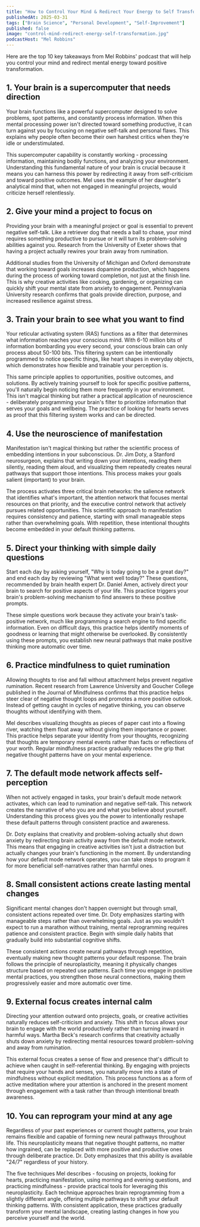 ```yaml
---
title: "How to Control Your Mind & Redirect Your Energy to Self Transformation"
publishedAt: 2025-03-31
tags: ["Brain Science", "Personal Development", "Self-Improvement"]
published: false
image: "control-mind-redirect-energy-self-transformation.jpg"
podcastHost: "Mel Robbins"
---
```



<PodcastSummaryPageLayout frontmatter={frontmatter}>

Here are the top 10 key takeaways from Mel Robbins' podcast that will help you control your mind and redirect mental energy toward positive transformation.

## 1. Your brain is a supercomputer that needs direction

Your brain functions like a powerful supercomputer designed to solve problems, spot patterns, and constantly process information. When this mental processing power isn't directed toward something productive, it can turn against you by focusing on negative self-talk and personal flaws. This explains why people often become their own harshest critics when they're idle or understimulated.

This supercomputer capability is constantly working - processing information, maintaining bodily functions, and analyzing your environment. Understanding this fundamental nature of your brain is crucial because it means you can harness this power by redirecting it away from self-criticism and toward positive outcomes. Mel uses the example of her daughter's analytical mind that, when not engaged in meaningful projects, would criticize herself relentlessly.

## 2. Give your mind a project to focus on

Providing your brain with a meaningful project or goal is essential to prevent negative self-talk. Like a retriever dog that needs a ball to chase, your mind requires something productive to pursue or it will turn its problem-solving abilities against you. Research from the University of Exeter shows that having a project actually rewires your brain away from rumination.

Additional studies from the University of Michigan and Oxford demonstrate that working toward goals increases dopamine production, which happens during the process of working toward completion, not just at the finish line. This is why creative activities like cooking, gardening, or organizing can quickly shift your mental state from anxiety to engagement. Pennsylvania University research confirms that goals provide direction, purpose, and increased resilience against stress.

## 3. Train your brain to see what you want to find

Your reticular activating system (RAS) functions as a filter that determines what information reaches your conscious mind. With 6-10 million bits of information bombarding you every second, your conscious brain can only process about 50-100 bits. This filtering system can be intentionally programmed to notice specific things, like heart shapes in everyday objects, which demonstrates how flexible and trainable your perception is.

This same principle applies to opportunities, positive outcomes, and solutions. By actively training yourself to look for specific positive patterns, you'll naturally begin noticing them more frequently in your environment. This isn't magical thinking but rather a practical application of neuroscience - deliberately programming your brain's filter to prioritize information that serves your goals and wellbeing. The practice of looking for hearts serves as proof that this filtering system works and can be directed.

## 4. Use the neuroscience of manifestation

Manifestation isn't magical thinking but rather the scientific process of embedding intentions in your subconscious. Dr. Jim Doty, a Stanford neurosurgeon, explains that writing down your intentions, reading them silently, reading them aloud, and visualizing them repeatedly creates neural pathways that support those intentions. This process makes your goals salient (important) to your brain.

The process activates three critical brain networks: the salience network that identifies what's important, the attention network that focuses mental resources on that priority, and the executive control network that actively pursues related opportunities. This scientific approach to manifestation requires consistency and patience, starting with small manageable steps rather than overwhelming goals. With repetition, these intentional thoughts become embedded in your default thinking patterns.

## 5. Direct your thinking with simple daily questions

Start each day by asking yourself, "Why is today going to be a great day?" and end each day by reviewing "What went well today?" These questions, recommended by brain health expert Dr. Daniel Amen, actively direct your brain to search for positive aspects of your life. This practice triggers your brain's problem-solving mechanism to find answers to these positive prompts.

These simple questions work because they activate your brain's task-positive network, much like programming a search engine to find specific information. Even on difficult days, this practice helps identify moments of goodness or learning that might otherwise be overlooked. By consistently using these prompts, you establish new neural pathways that make positive thinking more automatic over time.

## 6. Practice mindfulness to quiet rumination

Allowing thoughts to rise and fall without attachment helps prevent negative rumination. Recent research from Lawrence University and Goucher College published in the Journal of Mindfulness confirms that this practice helps steer clear of negative thought loops and promotes a more positive outlook. Instead of getting caught in cycles of negative thinking, you can observe thoughts without identifying with them.

Mel describes visualizing thoughts as pieces of paper cast into a flowing river, watching them float away without giving them importance or power. This practice helps separate your identity from your thoughts, recognizing that thoughts are temporary mental events rather than facts or reflections of your worth. Regular mindfulness practice gradually reduces the grip that negative thought patterns have on your mental experience.

## 7. The default mode network affects self-perception

When not actively engaged in tasks, your brain's default mode network activates, which can lead to rumination and negative self-talk. This network creates the narrative of who you are and what you believe about yourself. Understanding this process gives you the power to intentionally reshape these default patterns through consistent practice and awareness.

Dr. Doty explains that creativity and problem-solving actually shut down anxiety by redirecting brain activity away from the default mode network. This means that engaging in creative activities isn't just a distraction but actually changes your brain's functioning in the moment. By understanding how your default mode network operates, you can take steps to program it for more beneficial self-narratives rather than harmful ones.

## 8. Small consistent actions create lasting mental changes

Significant mental changes don't happen overnight but through small, consistent actions repeated over time. Dr. Doty emphasizes starting with manageable steps rather than overwhelming goals. Just as you wouldn't expect to run a marathon without training, mental reprogramming requires patience and consistent practice. Begin with simple daily habits that gradually build into substantial cognitive shifts.

These consistent actions create neural pathways through repetition, eventually making new thought patterns your default response. The brain follows the principle of neuroplasticity, meaning it physically changes structure based on repeated use patterns. Each time you engage in positive mental practices, you strengthen those neural connections, making them progressively easier and more automatic over time.

## 9. External focus creates internal calm

Directing your attention outward onto projects, goals, or creative activities naturally reduces self-criticism and anxiety. This shift in focus allows your brain to engage with the world productively rather than turning inward in harmful ways. Martha Beck's research confirms that creativity actually shuts down anxiety by redirecting mental resources toward problem-solving and away from rumination.

This external focus creates a sense of flow and presence that's difficult to achieve when caught in self-referential thinking. By engaging with projects that require your hands and senses, you naturally move into a state of mindfulness without explicit meditation. This process functions as a form of active meditation where your attention is anchored in the present moment through engagement with a task rather than through intentional breath awareness.

## 10. You can reprogram your mind at any age

Regardless of your past experiences or current thought patterns, your brain remains flexible and capable of forming new neural pathways throughout life. This neuroplasticity means that negative thought patterns, no matter how ingrained, can be replaced with more positive and productive ones through deliberate practice. Dr. Doty emphasizes that this ability is available "24/7" regardless of your history.

The five techniques Mel describes - focusing on projects, looking for hearts, practicing manifestation, using morning and evening questions, and practicing mindfulness - provide practical tools for leveraging this neuroplasticity. Each technique approaches brain reprogramming from a slightly different angle, offering multiple pathways to shift your default thinking patterns. With consistent application, these practices gradually transform your mental landscape, creating lasting changes in how you perceive yourself and the world.

</PodcastSummaryPageLayout>
